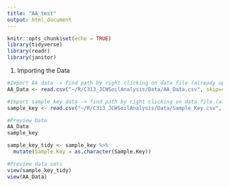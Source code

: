 ```yaml
---
title: "AA_test"
output: html_document
---
```


```r
knitr::opts_chunk$set(echo = TRUE)
library(tidyverse)
library(readr)
library(janitor)
```

1) Importing the Data
```r
#Import AA data -> find path by right clicking on data file (already uploaded in R and selecting "import dataset")
AA_Data <- read.csv("~/R/C313_JCWSoilAnalysis/Data/AA_Data.csv", skip=4, na="N/A") 

#Import sample key data -> find path by right clicking on data file (already uploaded in R and selecting "import dataset")
sample_key <- read.csv("~/R/C313_JCWSoilAnalysis/Data/Sample_Key.csv", skip=0)

#Preview Data
AA_Data
sample_key
```

```r
sample_key_tidy <- sample_key %>%
  mutate(Sample.Key = as.character(Sample.Key))

#Preview data sets
view(sample_key_tidy)
view(AA_Data)
```


